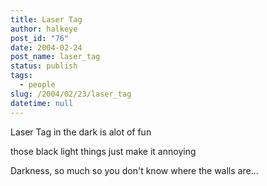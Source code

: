 ```yaml
---
title: Laser Tag
author: halkeye
post_id: "76"
date: 2004-02-24
post_name: laser_tag
status: publish
tags:
  - people
slug: /2004/02/23/laser_tag
datetime: null
---
```


Laser Tag in the dark is alot of fun  

those black light things just make it annoying  

Darkness, so much so you don't know where the walls are...